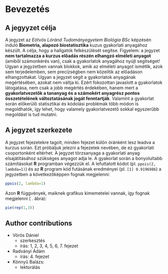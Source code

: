 # Bevezetés 

## A jegyyzet célja

A jegyzet az *Eötvös Lóránd Tudományegyetem* *Biológia BSc* képzésén induló **Biometria, alapozó biostatisztika** kuzus gyakorlati anyagához készült. A célja, hogy a hallgatók felkészülését segítse. Figyelem: a jegyzet **nem tartalmazza a kurzus előadás részén elhangzó elméleti anyagot** (amiből számonkérés van), csak a gyakorlatok anyagához nyújt segítséget! Ugyan a jegyzetben vannak blokkok, amik az elméleti anyagot ismétlik, azok sem terjedelemben, sem precízségben nem közelítik az előadáson elhangzottakat. Ugyan a jegyzet segít a gyakorlatok anyagának megértésében, azokat nem váltja ki. Ezért fokozottan javaslott a gyakorlatok látogatása, nem csak a jobb megértés érdekében, hanem mert a **gyakorlatvezetők a tananyag és a számokért anyagrész pontos összetételének változtatásának jogát fenntartják**. Valamint a gyakorlat során előkerülő statisztikai és kódolási problémák több módon is megoldhatók, így lehet, hogy valamely gyakorlatvezető sokkal egyszerűbb megoldást is tud mutatni.

## A jegyzet szerkezete

A jegyzet fejezetekre tagolt, minden fejezet külön óránként lesz leadva a kurzus során. Ezt próbáljuk jelezni a fejezetek nevében, de ez gyakorlati csoportonként eltérhet. A jegyzet törzsanyaga a gyakorlati anyag elsajátításához szükséges anyagot adja le. A gyakorlat során a bonyolultabb számításokat **R** programban végezzük el. A lefuttatott kódot (pl. `ppois(2, lambda=1)`) és az **R** program kód futásának eredményei (pl. `[1] 0.9196986`) a jegyzetben a következőképpen fognak megjelenni:

```r
ppois(2, lambda=1)
```

Azon **R** függvények, maiknek grafikus kimemetelei vannak, így fognak megjelenni ( . ábra):

```r
pie(rep(1,3))
```


\begin{plusinfo}
A jegyzet tartalmaz plusz információkat is, ami ugyan nem lesz számonkérve (szigorúan véve nem tartozik a törzsanyaghoz) viszont **segíti a megértést**, illetve az **érdeklődő hallgatók**nak érdekes adalék lehet. Ezek az infromációk ilyen formában fognak megjelenni.
\end{plusinfo}

\begin{elmelet}

Néha az **elméleti anyag ismétlése** is előkerül, ilyen formában. Újfent kiemelendő: ez csak gyors összefoglaló, nem ad olyan bő ismeretanyagot, mint az előadás!

\end{elmelet}

## Author contributions

* Vörös Dániel
	+ szerkesztés
	+ írás: 1, 2, 3, 4, 5, 6, 7. fejezet
* Radványi Ádám
	+ írás: 4. fejezet
* Könnyű Balázs:
	+ lektorálás
